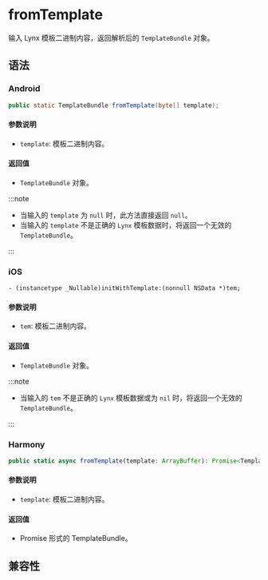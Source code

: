 # fromTemplate

输入 Lynx 模板二进制内容，返回解析后的 `TemplateBundle` 对象。

## 语法

### Android

```java
public static TemplateBundle fromTemplate(byte[] template);
```

#### 参数说明

- `template`: 模板二进制内容。

#### 返回值

- `TemplateBundle` 对象。

:::note

- 当输入的 `template` 为 `null` 时，此方法直接返回 `null`。
- 当输入的 `template` 不是正确的 `Lynx` 模板数据时，将返回一个无效的 `TemplateBundle`。

:::

### iOS

```objc
- (instancetype _Nullable)initWithTemplate:(nonnull NSData *)tem;
```

#### 参数说明

- `tem`: 模板二进制内容。

#### 返回值

- `TemplateBundle` 对象。

:::note

- 当输入的 `tem` 不是正确的 `Lynx` 模板数据或为 `nil` 时，将返回一个无效的 `TemplateBundle`。

:::

### Harmony

```typescript
public static async fromTemplate(template: ArrayBuffer): Promise<TemplateBundle>;
```

#### 参数说明

- `template`: 模板二进制内容。

#### 返回值

- Promise 形式的 TemplateBundle。

## 兼容性


<LegacyCompatTable metadata="lynx-native-api/template-bundle/from-template" />